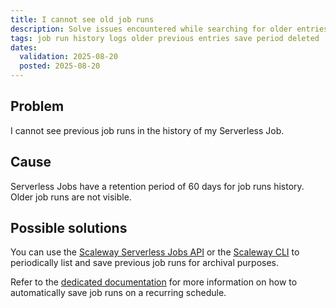 ```yaml
---
title: I cannot see old job runs
description: Solve issues encountered while searching for older entries in the job run history of Serverless Jobs
tags: job run history logs older previous entries save period deleted
dates:
  validation: 2025-08-20
  posted: 2025-08-20
---
```


## Problem

I cannot see previous job runs in the history of my Serverless Job.

## Cause

Serverless Jobs have a retention period of 60 days for job runs history. Older job runs are not visible.

## Possible solutions

You can use the [Scaleway Serverless Jobs API](https://www.scaleway.com/en/developers/api/serverless-jobs/#path-job-runs-list-all-job-runs-with-filters) or the [Scaleway CLI](https://cli.scaleway.com/jobs/#list-all-job-runs-with-filters) to periodically list and save previous job runs for archival purposes.

Refer to the [dedicated documentation](/serverless-jobs/how-to/automate-resources-management/) for more information on how to automatically save job runs on a recurring schedule.